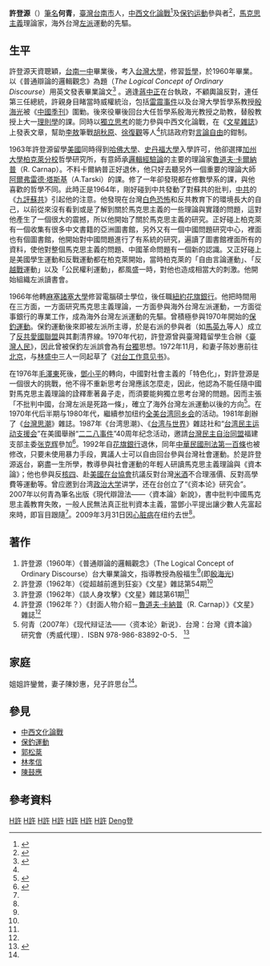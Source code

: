 {{Infobox_officeholder
| now = 
| period= 
| name = 許登源
| Sex = 男 
| party =
| Native place = [[台灣|台灣]][[台南市|台南市]]
| date of birth = 1937年9月21日
| place of birth = {{TWN-JPN}}[[臺南州|臺南州]][[臺南市_(州轄市)|臺南市]]
| date of death  = 2009年3月31日
| place of death = {{flag|United States}}[[紐約|紐約]]
| educate =
[[麻塞諸塞大學|麻塞諸塞大學]]電腦碩士<br />
[[加州大學柏克萊分校|加州大學柏克萊分校]]哲學研究所<br />
[[台灣大學|台灣大學]]哲學系學士<br />
[[台南一中|台南一中]]
| past = 
台灣“《资本论》研究会”創辦人<br />
《[[台灣思潮|台灣思潮]]》雜誌創辦人<br />
任職[[紐約|紐約]][[花旗銀行|花旗銀行]]<br />
[[馬克思主義|馬克思主義]]理論家<br />
[[保釣運動|保釣運動]]參與者<br />
[[中西文化論戰|中西文化論戰]]參與者<br />
臺灣大學哲學系[[殷海光|殷海光]]教授助教
}}

'''許登源'''（{{bd|1937年|9月21日|2009年|3月31日|catIdx=Xu許登源}}）[[筆名|筆名]]'''何青'''，[[臺灣|臺灣]][[台南市|台南市]]人，[[中西文化論戰|中西文化論戰]]<ref name=THS>{{cite web|url= http://www.hstao.com/misc/HY28FR.htm|title= 談談台灣早年的中西文化論戰|accessdate= 2009-04-13|work= |publisher= 陶恒生|date= 2001年10月寫于舊金山，2003年2月修訂|archive-date= 2020-07-28|archive-url= https://web.archive.org/web/20200728202036/http://www.hstao.com/misc/HY28FR.htm|dead-url= no}}</ref>及[[保钓运動|保钓运動]]參與者<ref name="僑">{{cite news| last =侨报| first =| title =保钓统运知名左翼理论家 许登源逝世| publisher =侨报| date =2009年4月8日| url =http://www.usqiaobao.com/newscenter/2009-04/08/content_205523.htm| accessdate =2009-04-13}}{{dead link|date=2018年1月 |bot=InternetArchiveBot |fix-attempted=yes }} </ref>，[[馬克思主義|馬克思主義]]理論家，海外台灣[[左派|左派]]運動的先驅。

== 生平 ==
許登源天資聰穎，[[台南一中|台南一中]]畢業後，考入[[台灣大學|台灣大學]]，修習[[哲學|哲學]]，於1960年畢業。以《普通辯論的邏輯觀念》為題（''The Logical Concept of Ordinary Discourse''）用英文發表畢業論文<ref name="TU">{{cite web|url= http://ci59.lib.ntu.edu.tw/BachelorAS/Presentation/PaperMetaData.jsp?PaperSystemSN=1735|title= 論文檢索結果|accessdate= 2009-04-13|work= |publisher= 台大|date= |archive-date= 2016-03-04|archive-url= https://web.archive.org/web/20160304130944/http://ci59.lib.ntu.edu.tw/BachelorAS/Presentation/PaperMetaData.jsp?PaperSystemSN=1735|dead-url= no}}</ref>
。適逢[[蔣中正|蔣中正]]在台執政，不顧輿論反對，連任第三任總統，許親身目睹當時威權統治，包括[[雷震事件|雷震事件]]以及台灣大學哲學系教授[[殷海光|殷海光]]被《[[中國季刊|中國季刊]]》圍勦。後來役畢後回台大任哲學系殷海光教授之助教，替殷教授上大一[[理則學|理則學]]的課。同時以[[獨立思考|獨立思考]]的能力參與中西文化論戰，在《[[文星雜誌|文星雜誌]]》上發表文章，幫助[[李敖|李敖]]筆戰[[胡秋原|胡秋原]]、[[徐復觀|徐復觀]]等人<ref name=THS/>抗詰政府對[[言論自由|言論自由]]的鉗制。

1963年許登源留學[[美國|美國]]同時得到[[哈佛大學|哈佛大學]]、[[史丹福大學|史丹福大學]]入學許可，他卻選擇[[加州大學柏克萊分校|加州大學柏克萊分校]]哲學研究所，有意師承[[邏輯實證主義|邏輯經驗論]]的主要的理論家[[魯道夫·卡爾納普|魯道夫·卡爾納普]]（R. Carnap）。不料卡爾納普正好退休，他只好去聽另外一個重要的理論大師[[阿爾弗雷德·塔斯基|阿爾弗雷德·塔斯基]]（A.Tarski）的課。修了一年卻發現都在修數學系的課，與他喜歡的哲學不同。此時正是1964年，剛好碰到中共發動了對蘇共的批判，[[中共|中共]]的《[[九評蘇共|九評蘇共]]》引起他的注意。他發現在台灣[[白色恐怖|白色恐怖]]和反共教育下的環境長大的自己，以前從來沒有看到或是了解到關於馬克思主義的一些理論與實踐的問題，這對他產生了一個很大的震撼，所以他開始了關於馬克思主義的研究。正好碰上柏克萊有一個收集有很多中文書籍的亞洲圖書館，另外又有一個中國問題研究中心，裡面也有個圖書館，他開始對中國問題進行了有系統的研究，遍讀了圖書館裡面所有的資料，使他對整個馬克思主義的問題、中國革命問題有一個新的認識。又正好碰上是美國學生運動和反戰運動都在柏克萊開始，當時柏克萊的「自由言論運動」、「反[[越戰|越戰]]運動」以及「公民權利運動」，都風盛一時，對他也造成相當大的刺激。他開始組織左派讀書會。

1966年他轉[[麻塞諸塞大學|麻塞諸塞大學]]修習電腦碩士學位，後任職[[紐約|紐約]][[花旗銀行|花旗銀行]]。他把時間用在三方面，一方面研究馬克思主義理論，一方面參與海外台灣左派運動，一方面從事銀行的專業工作，成為海外台灣左派運動的先驅。曾積極參與1970年開始的[[保釣運動|保釣運動]]。保釣運動後來即被左派所主導，於是右派的參與者（如[[馬英九|馬英九]]等人）成立了[[反共愛國聯盟|反共愛國聯盟]]與其劃清界線。1970年代初，許登源曾與臺灣籍留學生合辦《[[臺灣人民|臺灣人民]]》，因此曾被保釣左派誤會為有[[台獨|台獨]]思想。1972年11月，和妻子陈妙惠前往[[北京|北京]]，与[[林盛中|林盛中]]三人一同起草了《[[对台工作意见书|对台工作意见书]]》。

在1976年[[毛澤東|毛澤東]]死後，[[鄧小平|鄧小平]]的轉向，中國對社會主義的「特色化」，對許登源是一個很大的挑戰，他不得不重新思考台灣應該怎麼走，因此，他認為不能任隨中國對馬克思主義理論的詮釋牽著鼻子走，而須要能夠獨立思考台灣的問題。因而主張「不批判中國，台灣左派是死路一條」，確立了海外台灣左派運動以後的方向<ref name="現代辯證法">{{cite web|url =http://youth.ngo.org.tw/dk-study/20080226.htm|title =《現代辯證法——〈資本論〉新說》自序|publisher =新世代青年團|accessdate =2009-04-14|quote =不批判中國，台灣左派是死路一條|archive-date =2008-11-22|archive-url =https://web.archive.org/web/20081122100356/http://youth.ngo.org.tw/dk-study/20080226.htm|dead-url =yes}}</ref>。在1970年代后半期与1980年代，繼續参加纽约[[全美台湾同乡会|全美台湾同乡会]]的活动。1981年創辦了《[[台灣思潮|台灣思潮]]》雜誌。1987年《台湾思潮》、《[[台湾与世界|台湾与世界]]》雜誌社和“[[台湾民主运动支援会|台湾民主运动支援会]]”在美國舉辦“[[二二八事件|二二八事件]]”40周年纪念活动，邀請[[台灣民主自治同盟|台灣民主自治同盟]]福建支部主委[[张克辉|张克辉]]參加<ref name=张克辉>{{cite web
|url = http://www.fjsq.gov.cn/ShowText.asp?ToBook=14&index=100&
|title = 第二节　致力祖国统一
|title_zh = 
|accessdate = 2009-04-13
|accessdaymonth = 
|accessmonthday = 
|accessyear = 
|author = 福建省地方志编纂委员会信息中心
|author_zh = 
|last = 
|first = 
|authorlink = 
|coauthors = 
|date = 
|year = 
|month = 
|format = 
|work = 
|publisher = 福建省地方志编纂委员会
|pages = 
|language = 
|doi = 
|archiveurl = https://web.archive.org/web/20160304114619/http://www.fjsq.gov.cn/ShowText.asp?ToBook=14&index=100&
|archivedate = 2016-03-04
|quote = 
|dead-url = yes
}}</ref>。1992年自[[花旗銀行|花旗銀行]]退休，同年[[中華民國刑法第一百條|中華民國刑法第一百條]]也被修改，只要未使用暴力手段，異議人士可以自由回台參與台灣社會運動。於是許登源返台，窮盡一生所學，教導參與社會運動的年輕人研讀馬克思主義理論與《資本論》；他也參與反[[核四|核四]]、赴[[美國在台協會|美國在台協會]]抗議反對台灣[[米酒|米酒]]不合理漲價、反對高學費等運動等。曾应邀到台湾[[政治大学|政治大学]]讲学，还在台创立了“《资本论》研究会”。2007年以何青為筆名出版《現代辯證法——〈資本論〉新說》，書中批判中國馬克思主義教育失敗，一般人民無法真正批判資本主義，當鄧小平提出讓少數人先富起來時，即盲目跟隨<ref name="現代辯證法"/>。2009年3月31日因[[心脏病|心脏病]]在纽约去世<ref name="僑"/>。

== 著作 ==
# 許登源（1960年）《普通辯論的邏輯觀念》（The Logical Concept of Ordinary Discourse）台大畢業論文，指導教授為殷福生<ref name="TU"/>(即[[殷海光|殷海光]])
# 許登源（1962年）《從超越前進到狂妄》《文星》雜誌第54期<ref name=THS/>
# 許登源（1962年）《談人身攻擊》《文星》雜誌第61期<ref name=THS/>
# 許登源（1962年？）《封面人物介紹－[[魯道夫·卡爾納普|魯道夫‧卡納普]]（R. Carnap）》《文星》雜誌<ref name="現代辯證法"/>
# 何青（2007年）《现代辩证法——〈资本论〉新说》．台灣：台灣《資本論》研究會（秀威代理）．ISBN 978-986-83892-0-5．  <ref name="book">{{cite web |url=http://www.books.com.tw/exep/prod/booksfile.php?item=0010390206 |title=现代辩证法——〈资本论〉新说 |publisher=博客來網路書店 |quote=如今，這些人已經不用撒謊，話無真假，而且理直氣壯。因為，「不管黑貓白貓，會抓耗子就是好貓」。於是，[[功利主義|功利主義]]取代了真理。事有是、非、真、假、對、錯，據說「[[實事求是|實事求是]]」就是[[科學方法|科學方法]]，科學只分是非，不再求真假對錯。不分姓社與姓資，社會便進入小康。 |accessdate=2009-04-14 |archiveurl=https://web.archive.org/web/20071230064255/http://www.books.com.tw/exep/prod/booksfile.php?item=0010390206 |archivedate=2007-12-30 |deadurl=yes }}</ref>

== 家庭 ==
姐姐許鑾鶯，妻子陳妙惠，兒子許思台<ref name="僑"/>。

== 參見 ==
*[[中西文化論戰|中西文化論戰]]
*[[保釣運動|保釣運動]]
*[[郭松棻|郭松棻]]
*[[林孝信|林孝信]]
*[[陳鼓應|陳鼓應]]

== 參考資料 ==
{{reflist}}

{{DEFAULTSORT:Hsu, Dengyuan}}
[[Category:保釣人士|H許]]
[[Category:台灣左傾政治異議人士|H許]]
[[Category:加利福尼亞大學柏克萊分校校友|H許]]
[[Category:國立臺灣大學文學院校友|H許]]
[[Category:國立臺南第一高級中學校友|H許]]
[[Category:台灣裔美國人|H許]]
[[Category:台南市人|H許]]
[[Category:许姓|Deng登]]